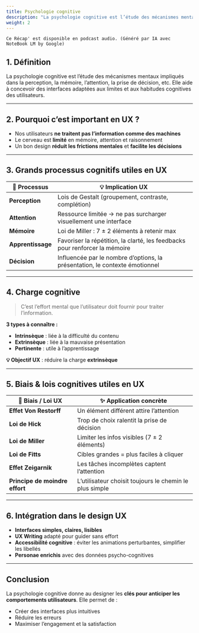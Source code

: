 ```yaml
---
title: Psychologie cognitive
description: "La psychologie cognitive est l’étude des mécanismes mentaux impliqués dans la perception, la mémoire, l’attention, la prise de décision, etc."
weight: 2
---
```



`Ce Récap' est disponible en podcast audio. (Généré par IA avec NoteBook LM by Google)`

<SrtPlayer
  client:only="react"
  audioSrc="/podcasts/ux-cognitive-psychology.m4a"
  srtUrl="/podcasts/ux-cognitive-psychology.srt"
/>

## 1. Définition

La psychologie cognitive est l’étude des mécanismes mentaux impliqués dans la perception, la mémoire, l’attention, la prise de décision, etc. Elle aide à concevoir des interfaces adaptées aux limites et aux habitudes cognitives des utilisateurs.

---

## 2. Pourquoi c’est important en UX ?

- Nos utilisateurs **ne traitent pas l’information comme des machines**
- Le cerveau est **limité** en mémoire, attention et raisonnement
- Un bon design **réduit les frictions mentales** et **facilite les décisions**

---

## 3. Grands processus cognitifs utiles en UX

| 🧠 Processus      | 💡 Implication UX                                                           |
| ----------------- | --------------------------------------------------------------------------- |
| **Perception**    | Lois de Gestalt (groupement, contraste, complétion)                         |
| **Attention**     | Ressource limitée → ne pas surcharger visuellement une interface            |
| **Mémoire**       | Loi de Miller : 7 ± 2 éléments à retenir max                                |
| **Apprentissage** | Favoriser la répétition, la clarté, les feedbacks pour renforcer la mémoire |
| **Décision**      | Influencée par le nombre d’options, la présentation, le contexte émotionnel |

---

## 4. Charge cognitive

> C’est l’effort mental que l’utilisateur doit fournir pour traiter l’information.

**3 types à connaître :**

- **Intrinsèque** : liée à la difficulté du contenu
- **Extrinsèque** : liée à la mauvaise présentation
- **Pertinente** : utile à l’apprentissage

**💡 Objectif UX** : réduire la charge **extrinsèque**

---

## 5. Biais & lois cognitives utiles en UX

| 🧠 Biais / Loi UX              | ✨ Application concrète                                 |
| ------------------------------ | ------------------------------------------------------- |
| **Effet Von Restorff**         | Un élément différent attire l’attention                 |
| **Loi de Hick**                | Trop de choix ralentit la prise de décision             |
| **Loi de Miller**              | Limiter les infos visibles (7 ± 2 éléments)             |
| **Loi de Fitts**               | Cibles grandes = plus faciles à cliquer                 |
| **Effet Zeigarnik**            | Les tâches incomplètes captent l’attention              |
| **Principe de moindre effort** | L’utilisateur choisit toujours le chemin le plus simple |

---

## 6. Intégration dans le design UX

- **Interfaces simples, claires, lisibles**
- **UX Writing** adapté pour guider sans effort
- **Accessibilité cognitive** : éviter les animations perturbantes, simplifier les libellés
- **Personae enrichis** avec des données psycho-cognitives

---

## Conclusion

La psychologie cognitive donne au designer les **clés pour anticiper les comportements utilisateurs**. Elle permet de :

- Créer des interfaces plus intuitives
- Réduire les erreurs
- Maximiser l’engagement et la satisfaction

